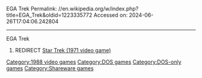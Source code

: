 EGA Trek
Permalink: //en.wikipedia.org/w/index.php?title=EGA_Trek&oldid=1223335772
Accessed on: 2024-06-26T17:04:06.242804



------
EGA Trek
#REDIRECT [[Star Trek (1971 video game)]] {{R from alternative name}}

[[Category:1988 video games]]
[[Category:DOS games]]
[[Category:DOS-only games]]
[[Category:Shareware games]]